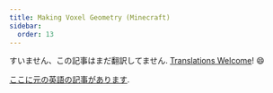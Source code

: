 ```yaml
---
title: Making Voxel Geometry (Minecraft)
sidebar:
  order: 13
---
```


すいません、この記事はまだ翻訳してません. [Translations Welcome](https://github.com/mrdoob/three.js)! 😄

[ここに元の英語の記事があります](/manual/en/voxel-geometry.html).
